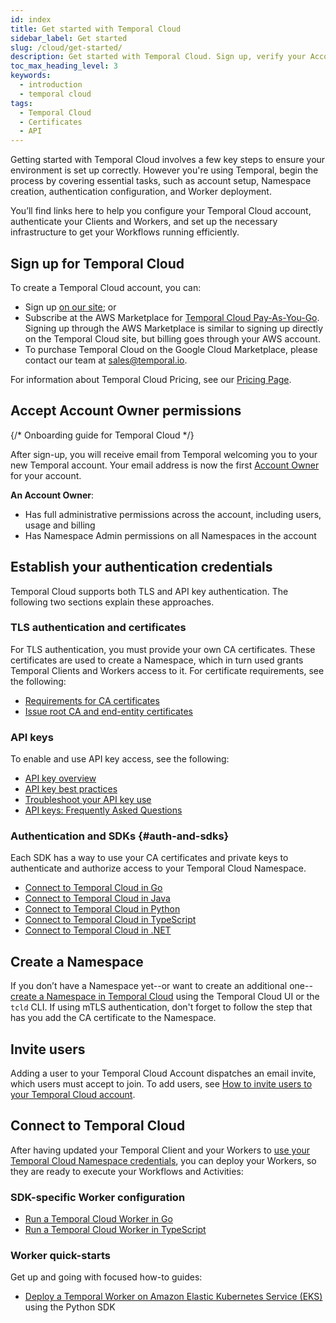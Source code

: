 ```yaml
---
id: index
title: Get started with Temporal Cloud
sidebar_label: Get started
slug: /cloud/get-started/
description: Get started with Temporal Cloud. Sign up, verify your Account Owner or Global Admin role, set up CA certificates, create a Namespace, invite users, and connect your Temporal Client and Workers.
toc_max_heading_level: 3
keywords:
  - introduction
  - temporal cloud
tags:
  - Temporal Cloud
  - Certificates
  - API
---
```


Getting started with Temporal Cloud involves a few key steps to ensure your environment is set up correctly.
However you're using Temporal, begin the process by covering essential tasks, such as account setup, Namespace creation, authentication configuration, and Worker deployment.

You’ll find links here to help you configure your Temporal Cloud account, authenticate your Clients and Workers, and set up the necessary infrastructure to get your Workflows running efficiently.

## Sign up for Temporal Cloud

To create a Temporal Cloud account, you can:

- Sign up [on our site](https://temporal.io/get-cloud); or
- Subscribe at the AWS Marketplace for [Temporal Cloud Pay-As-You-Go](https://aws.amazon.com/marketplace/pp/prodview-xx2x66m6fp2lo).
  Signing up through the AWS Marketplace is similar to signing up directly on the Temporal Cloud site, but billing goes through your AWS account.
- To purchase Temporal Cloud on the Google Cloud Marketplace, please contact our team at sales@temporal.io.

For information about Temporal Cloud Pricing, see our [Pricing Page](/cloud/pricing).

## Accept Account Owner permissions

{/* Onboarding guide for Temporal Cloud */}

After sign-up, you will receive email from Temporal welcoming you to your new Temporal account.
Your email address is now the first [Account Owner](/cloud/users#account-level-roles) for your account.

**An Account Owner**:
- Has full administrative permissions across the account, including users, usage and billing
- Has Namespace Admin permissions on all Namespaces in the account

## Establish your authentication credentials

Temporal Cloud supports both TLS and API key authentication.
The following two sections explain these approaches.

### TLS authentication and certificates

For TLS authentication, you must provide your own CA certificates.
These certificates are used to create a Namespace, which in turn used grants Temporal Clients and Workers access to it.
For certificate requirements, see the following:

- [Requirements for CA certificates](/cloud/certificates#certificate-requirements)
- [Issue root CA and end-entity certificates](/cloud/certificates#issue-certificates)

### API keys

To enable and use API key access, see the following:

- [API key overview](/cloud/api-keys#overview)
- [API key best practices](/cloud/api-keys#best-practices)
- [Troubleshoot your API key use](/cloud/api-keys#troubleshooting)
- [API keys: Frequently Asked Questions](/cloud/api-keys#faqs)

### Authentication and SDKs {#auth-and-sdks}

Each SDK has a way to use your CA certificates and private keys to authenticate and authorize access to your Temporal Cloud Namespace.

- [Connect to Temporal Cloud in Go](/develop/go/temporal-clients#connect-to-temporal-cloud)
- [Connect to Temporal Cloud in Java](/develop/java/temporal-clients#connect-to-temporal-cloud)
- [Connect to Temporal Cloud in Python](/develop/python/temporal-clients#connect-to-temporal-cloud)
- [Connect to Temporal Cloud in TypeScript](/develop/typescript/core-application#connect-to-temporal-cloud)
- [Connect to Temporal Cloud in .NET](/develop/dotnet/temporal-client#connect-to-temporal-cloud)


## Create a Namespace

If you don’t have a Namespace yet--or want to create an additional one--[create a Namespace in Temporal Cloud](/cloud/namespaces#create-a-namespace) using the Temporal Cloud UI or the `tcld` CLI.
If using mTLS authentication, don't forget to follow the step that has you add the CA certificate to the Namespace.

<DiscoverableDisclosure prompt="" label="Namespace Setup - Details">


<NamespaceContent />

</DiscoverableDisclosure>

## Invite users

Adding a user to your Temporal Cloud Account dispatches an email invite, which users must accept to join.
To add users, see [How to invite users to your Temporal Cloud account](/cloud/users#invite-users).

<DiscoverableDisclosure prompt="" label="Invite Users - Details">


<InvitationContent />

</DiscoverableDisclosure>


## Connect to Temporal Cloud

After having updated your Temporal Client and your Workers to [use your Temporal Cloud Namespace credentials](#auth-and-sdks), you can deploy your Workers, so they are ready to execute your Workflows and Activities:

### SDK-specific Worker configuration

- [Run a Temporal Cloud Worker in Go](/develop/go/core-application#run-a-temporal-cloud-worker)
- [Run a Temporal Cloud Worker in TypeScript](/develop/typescript/core-application#run-a-temporal-cloud-worker)

### Worker quick-starts

Get up and going with focused how-to guides:

- [Deploy a Temporal Worker on Amazon Elastic Kubernetes Service (EKS)](/cloud/deploy-workers-to-aws-eks) using the Python SDK
